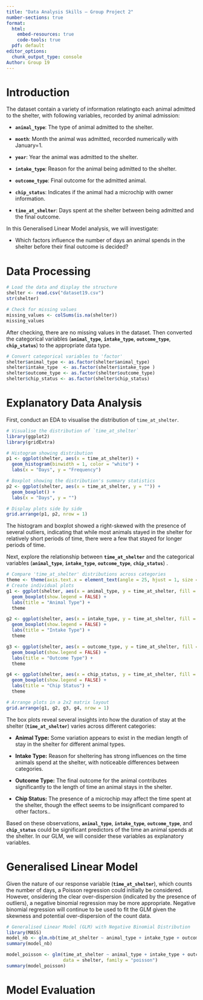 ```yaml
---
title: "Data Analysis Skills – Group Project 2"
number-sections: true
format: 
  html:
    embed-resources: true
    code-tools: true
  pdf: default
editor_options: 
  chunk_output_type: console
Author: Group 19
---
```


# Introduction

The dataset contain a variety of information relatingto each animal admitted to the shelter, with following variables, recorded by animal admission:

-   **`animal_type`**: The type of animal admitted to the shelter.

-   **`month`**: Month the animal was admitted, recorded numerically with January=1.

-   **`year`**: Year the animal was admitted to the shelter.

-   **`intake_type`**: Reason for the animal being admitted to the shelter.

-   **`outcome_type`**: Final outcome for the admitted animal.

-   **`chip_status`**: Indicates if the animal had a microchip with owner information.

-   **`time_at_shelter`**: Days spent at the shelter between being admitted and the final outcome.

In this Generalised Linear Model analysis, we will investigate:

-   Which factors influence the number of days an animal spends in the shelter before their final outcome is decided?

# Data Processing

```r
# Load the data and display the structure
shelter <- read.csv("dataset19.csv")
str(shelter)
```

```r
# Check for missing values
missing_values <- colSums(is.na(shelter))
missing_values
```

After checking, there are no missing values in the dataset. Then converted the categorical variables (**`animal_type`**, **`intake_type`**, **`outcome_type`**, **`chip_status`**) to the appropriate data type.

```r
# Convert categorical variables to 'factor'
shelter$animal_type <- as.factor(shelter$animal_type)
shelter$intake_type  <- as.factor(shelter$intake_type )
shelter$outcome_type <- as.factor(shelter$outcome_type)
shelter$chip_status <- as.factor(shelter$chip_status)
```

# Explanatory Data Analysis

First, conduct an EDA to visualise the distribution of `time_at_shelter`.

```r
# Visualise the distribution of `time_at_shelter`
library(ggplot2)
library(gridExtra)

# Histogram showing distribution
p1 <- ggplot(shelter, aes(x = time_at_shelter)) + 
  geom_histogram(binwidth = 1, color = "white") +
  labs(x = "Days", y = "Frequency") 

# Boxplot showing the distribution's summary statistics
p2 <- ggplot(shelter, aes(x = time_at_shelter, y = "")) + 
  geom_boxplot() +
  labs(x = "Days", y = "")

# Display plots side by side
grid.arrange(p1, p2, nrow = 1)
```

The histogram and boxplot showed a right-skewed with the presence of several outliers, indicating that while most animals stayed in the shelter for relatively short periods of time, there were a few that stayed for longer periods of time.

Next, explore the relationship between **`time_at_shelter`** and the categorical variables (**`animal_type`**, **`intake_type`**, **`outcome_type`**, **`chip_status`**) .

```r
# Compare 'time_at_shelter' distributions across categories
theme <- theme(axis.text.x = element_text(angle = 25, hjust = 1, size = 6), plot.title = element_text(size = 10))
# Create individual plots
g1 <- ggplot(shelter, aes(x = animal_type, y = time_at_shelter, fill = animal_type)) + 
  geom_boxplot(show.legend = FALSE) +
  labs(title = "Animal Type") +
  theme

g2 <- ggplot(shelter, aes(x = intake_type, y = time_at_shelter, fill = intake_type)) + 
  geom_boxplot(show.legend = FALSE) +
  labs(title = "Intake Type") +
  theme

g3 <- ggplot(shelter, aes(x = outcome_type, y = time_at_shelter, fill = outcome_type)) + 
  geom_boxplot(show.legend = FALSE) +
  labs(title = "Outcome Type") +
  theme

g4 <- ggplot(shelter, aes(x = chip_status, y = time_at_shelter, fill = chip_status)) + 
  geom_boxplot(show.legend = FALSE) +
  labs(title = "Chip Status") +
  theme

# Arrange plots in a 2x2 matrix layout
grid.arrange(g1, g2, g3, g4, nrow = 1)
```

The box plots reveal several insights into how the duration of stay at the shelter (**`time_at_shelter`**) varies across different categories:

-   **Animal Type:** Some variation appears to exist in the median length of stay in the shelter for different animal types.

-   **Intake Type:** Reason for sheltering has strong influences on the time animals spend at the shelter, with noticeable differences between categories.

-   **Outcome Type:** The final outcome for the animal contributes significantly to the length of time an animal stays in the shelter.

-   **Chip Status:** The presence of a microchip may affect the time spent at the shelter, though the effect seems to be insignificant compared to other factors..

Based on these observations, **`animal_type`**, **`intake_type`**, **`outcome_type`**, and **`chip_status`** could be significant predictors of the time an animal spends at the shelter. In our GLM, we will consider these variables as explanatory variables.

# Generalised Linear Model

Given the nature of our response variable (**`time_at_shelter`**), which counts the number of days, a Poisson regression could initially be considered. However, onsidering the clear over-dispersion (indicated by the presence of outliers), a negative binomial regression may be more appropriate. Negative binomial regression will continue to be used to fit the GLM given the skewness and potential over-dispersion of the count data.

```r
# Generalised Linear Model (GLM) with Negative Binomial Distribution
library(MASS)
model_nb <- glm.nb(time_at_shelter ~ animal_type + intake_type + outcome_type + chip_status, data = shelter)
summary(model_nb)
```

```r
model_poisson <- glm(time_at_shelter ~ animal_type + intake_type + outcome_type + chip_status, 
                     data = shelter, family = "poisson")
summary(model_poisson)
```

# Model Evaluation
